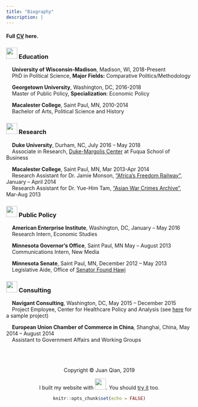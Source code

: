 ```yaml
---
title: "Biography"
description: |
---
```



#### Full [CV](cv.pdf) here.

### <img src="images/school.png" width="30"> Education
\ \ \ \ **University of Wisconsin-Madison**, Madison, WI, 2018-Present <br>
\ \ \ \ PhD in Political Science, **Major Fields:** Comparative Politics/Methodology <br>

\ \ \ \ **Georgetown University**, Washington, DC, 2016-2018 <br>
\ \ \ \ Master of Public Policy, **Specialization**: Economic Policy <br>

\ \ \ \ **Macalester College**, Saint Paul, MN, 2010-2014 <br>
\ \ \ \ Bachelor of Arts, Political Science and History <br>

### <img src="images/research.png" width="30"> Research
\ \ \ \ **Duke University**, Durham, NC, July 2016 -- May 2018 <br>
\ \ \ \ Associate in Research, [Duke-Margolis Center](https://healthpolicy.duke.edu) at Fuqua School of Business

\ \ \ \ **Macalester College**, Saint Paul, MN, Mar 2013-Apr 2014 <br>
\ \ \ \ Research Assistant for Dr. Jamie Monson, [“Africa’s Freedom Railway”](http://www.iupress.indiana.edu/product_info.php?products_id=655576), January -- April 2014 <br>
\ \ \ \ Research Assistant for Dr. Yue-Him Tam, [“Asian War Crimes Archive”](https://www.macalester.edu/~tam/HIST194%20War%20Crimes/Annotated%20Bibliography%20of%20Books%20and%20Videos.html), Mar-Aug 2013 <br>


### <img src="images/government.png" width="30"> Public Policy
\ \ \ \ **American Enterprise Institute**, Washington, DC, January -- May 2016 <br>
\ \ \ \ Research Intern, Economic Studies

\ \ \ \ **Minnesota Governor's Office**, Saint Paul, MN May -- August 2013 <br>
\ \ \ \ Communications Intern, New Media

\ \ \ \ **Minnesota Senate**, Saint Paul, MN, December 2012 -- May 2013 <br>
\ \ \ \ Legislative Aide, Office of [Senator Found Hawj](https://www.senate.mn/members/member_bio.php?member_id=1213)


### <img src="images/consulting.png" width="30"> Consulting
\ \ \ \ **Navigant Consulting**, Washington, DC, May 2015 -- December 2015 <br>
\ \ \ \ Project Employee, Center for Healthcare Policy and Analysis (see [here](Publications/portfolio.pdf) for a sample project)

\ \ \ \ **European Union Chamber of Commerce in China**, Shanghai, China, May 2014 -- August 2014 <br>
\ \ \ \ Assistant to Government Affairs and Working Groups

<br>
<br>
<br>
<center> Copyright © Juan Qian, 2019
<center>  I built my website with <img src="images/rstudio-logo.png" width="30">. You should [try it](https://rmarkdown.rstudio.com/) too.

```r
knitr::opts_chunk$set(echo = FALSE)
```

